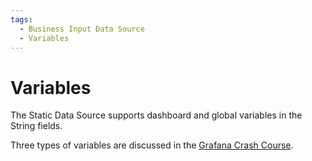 ```yaml
---
tags:
  - Business Input Data Source
  - Variables
---
```


# Variables

The Static Data Source supports dashboard and global variables in the String fields.

Three types of variables are discussed in the [Grafana Crash Course](/grafana/variables).
